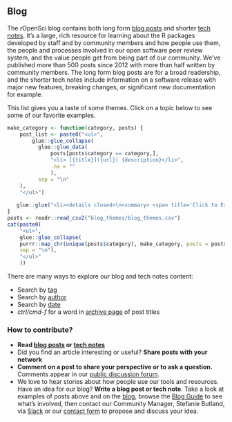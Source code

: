 ## Blog {#blog}

The rOpenSci blog contains both long form [blog posts](https://ropensci.org/blog/) and shorter [tech notes](https://ropensci.org/technotes). It’s a large, rich resource for learning about the R packages developed by staff and by community members and how people use them, the people and processes involved in our open software peer review system, and the value people get from being part of our community. We’ve published more than 500 posts since 2012 with more than half written by community members. The long form blog posts are for a broad readership, and the shorter tech notes include information on a software release with major new features, breaking changes, or significant new documentation for example. 

This list gives you a taste of some themes. Click on a topic below to see some of our favorite examples.

```r
make_category <- function(category, posts) {
    post_list <- paste0("<ul>",
        glue::glue_collapse(
          glue::glue_data(
              posts[posts$category == category,], 
              "<li> [{title}]({url}) {description}</li>",
              .na = ""
              ),
          sep = "\n"
    ),
    "</ul>")
    
   glue::glue("<li><details closed>\n<summary> <span title='Click to Expand'> {category} </span> </summary>\n{post_list}\n</details></li>")
}
posts <- readr::read_csv2("blog_themes/blog_themes.csv")
cat(paste0(
    "<ul>",
    glue::glue_collapse(
    purrr::map_chr(unique(posts$category), make_category, posts = posts),
    sep = "\n"),
    "</ul>"
    ))
```

There are many ways to explore our blog and tech notes content:

*   Search by [tag](https://ropensci.org/tags/)
*   Search by [author](https://ropensci.org/author/)
*   Search by [date](https://ropensci.org/archive/)
*   _ctrl/cmd-f_ for a word in [archive page](https://ropensci.org/archive/) of post titles


### How to contribute? 

*   **Read [blog posts](https://ropensci.org/blog/) or [tech notes](https://ropensci.org/technotes/)**
*   Did you find an article interesting or useful? **Share posts with your network**
*   **Comment on a post to share your perspective or to ask a question.** Comments appear in our [public discussion forum](#channels).
*   We love to hear stories about how people use our tools and resources. Have an idea for our blog? **Write a blog post or tech note**. Take a look at examples of posts above and on the [blog](https://ropensci.org/blog), browse the [Blog Guide](https://blogguide.ropensci.org/) to see what’s involved, then contact our Community Manager, Stefanie Butland, via [Slack](#channels-slack) or our [contact form](https://ropensci.org/contact/) to propose and discuss your idea.
